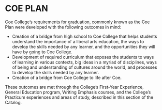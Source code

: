 # COE PLAN 

Coe College’s requirements for graduation, commonly known as the Coe Plan were developed with the following outcomes in mind:

- Creation of a bridge from high school to Coe College that helps students understand the importance of a liberal arts education, the ways to develop the skills needed by any learner, and the opportunities they will have by going to Coe College.
- Development of required curriculum that exposes the students to ways of learning in various contexts, big ideas in a myriad of disciplines, ways of being and understanding of cultures around the world, and processes to develop the skills needed by any learner.
- Creation of a bridge from Coe College to life after Coe.

These outcomes are met through the College’s First-Year Experience, General Education program, Writing Emphasis courses, and the College’s Practicum experiences and areas of study, described in this section of the Catalog.
